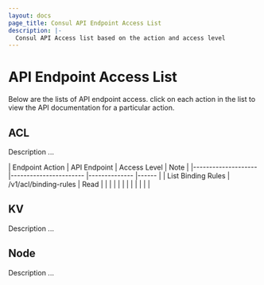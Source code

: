 ```yaml
---
layout: docs
page_title: Consul API Endpoint Access List
description: |-
  Consul API Access list based on the action and access level
---
```


# API Endpoint Access List

Below are the lists of API endpoint access. click on each action in the list to view the API documentation for a particular action.

## ACL

Description ...

<Tabs>
<Tab heading="Deny">



</Tab>

<Tab heading="Read">
| Endpoint Action    	| API Endpoint          	| Access Level 	| Note 	|
|--------------------	|-----------------------	|--------------	|------	|
| List Binding Rules	| /v1/acl/binding-rules 	| Read         	|      	|
|                    	|                       	|              	|      	|
|                    	|                       	|              	|      	|

</Tab>

<Tab heading="List">


</Tab>

<Tab heading="Write">


</Tab>

</Tabs>

## KV

Description ...

<Tabs>
<Tab heading="Deny">



</Tab>

<Tab heading="Read">


</Tab>

<Tab heading="List">


</Tab>

<Tab heading="Write">


</Tab>

</Tabs>

## Node

Description ...

<Tabs>
<Tab heading="Deny">



</Tab>

<Tab heading="Read">


</Tab>

<Tab heading="List">


</Tab>

<Tab heading="Write">


</Tab>

</Tabs>